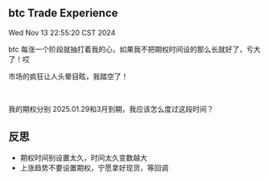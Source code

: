 
## btc Trade Experience
Wed Nov 13 22:55:20 CST 2024

btc 每涨一个阶段就抽打着我的心，如果我不把期权时间设的那么长就好了，亏大了！哎

市场的疯狂让人头晕目眩，我踏空了！

<ImageRender alt='btc-2024-11-13' width='70%' height='auto' path='/experience/btc-2024-11-13.png' />

<br/>

<ImageRender alt='btc-2024-11-13-4h' width='70%' height='auto' path='/experience/btc-2024-11-13-4h.png' />

我的期权分别 2025.01.29和3月到期，我应该怎么度过这段时间？

## 反思
- 期权时间别设置太久，时间太久变数越大
- 上涨趋势不要设置期权，宁愿拿好现货，等回调
